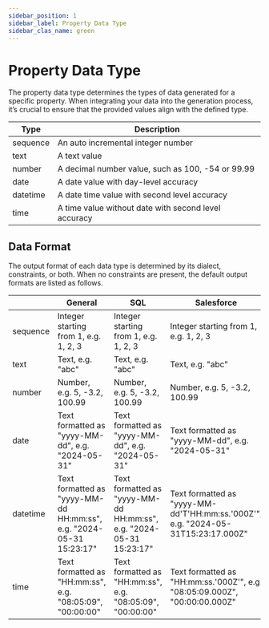```yaml
---
sidebar_position: 1
sidebar_label: Property Data Type
sidebar_clas_name: green
---
```


# Property Data Type

The property data type determines the types of data generated for a specific property. When integrating your data into the generation process, it’s crucial to ensure that the provided values align with the defined type.

| Type     | Description                                                   |
|----------|---------------------------------------------------------------|
| sequence | An auto incremental integer number                            |
| text     | A text value                                                  |
| number   | A decimal number value, such as 100, -54 or 99.99             |
| date     | A date value with day-level accuracy                          |
| datetime | A date time value with second level accuracy                  |
| time     | A time value without date with second level accuracy          |

## Data Format
The output format of each data type is determined by its dialect, constraints, or both. When no constraints are present, the default output formats are listed as follows.

|          | General                                                              | SQL                                                                 | Salesforce                                                                        |
|----------|----------------------------------------------------------------------|---------------------------------------------------------------------|-----------------------------------------------------------------------------------|
| sequence | Integer starting from 1, e.g. 1, 2, 3                                | Integer starting from 1, e.g. 1, 2, 3                               | Integer starting from 1, e.g. 1, 2, 3                                             |
| text     | Text, e.g. "abc"                                                     | Text, e.g. "abc"                                                    | Text, e.g. "abc"                                                                  |
| number   | Number, e.g. 5, -3.2, 100.99                                         | Number, e.g. 5, -3.2, 100.99                                        | Number, e.g. 5, -3.2, 100.99                                                      |
| date     | Text formatted as "yyyy-MM-dd", e.g. "2024-05-31"                    | Text formatted as "yyyy-MM-dd", e.g. "2024-05-31"                   | Text formatted as "yyyy-MM-dd", e.g. "2024-05-31"                                 |
| datetime | Text formatted as "yyyy-MM-dd HH:mm:ss", e.g. "2024-05-31 15:23:17"  | Text formatted as "yyyy-MM-dd HH:mm:ss", e.g. "2024-05-31 15:23:17" | Text formatted as "yyyy-MM-dd'T'HH:mm:ss.'000Z'", e.g. "2024-05-31T15:23:17.000Z" |
| time     | Text formatted as "HH:mm:ss", e.g. "08:05:09", "00:00:00"            | Text formatted as "HH:mm:ss", e.g. "08:05:09", "00:00:00"           | Text formatted as "HH:mm:ss.'000Z'", e.g. "08:05:09.000Z", "00:00:00.000Z"        |
